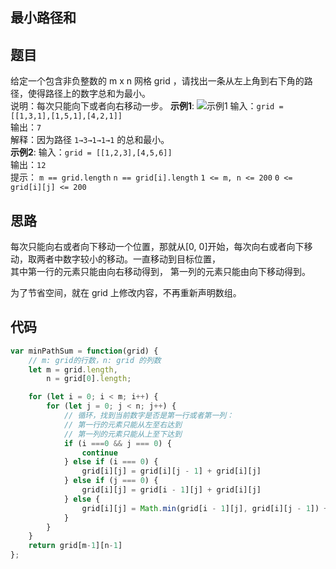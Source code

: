 ## 最小路径和
<div className='flex items-center'>
    <ChipDifficult content={'中等'} className='mr-2 text-middleText' />
    <ChipLink
        href={'https://leetcode.cn/problems/minimum-path-sum/description/'}
        content={'No.64 最小路径和'}
    />
</div>

## 题目
给定一个包含非负整数的 m x n 网格 grid ，请找出一条从左上角到右下角的路径，使得路径上的数字总和为最小。  
说明：每次只能向下或者向右移动一步。
**示例1**:
![示例1](https://assets.leetcode.com/uploads/2020/11/05/minpath.jpg)
输入：`grid = [[1,3,1],[1,5,1],[4,2,1]]`  
输出：`7`  
解释：因为路径 `1→3→1→1→1` 的总和最小。  
**示例2**:
输入：`grid = [[1,2,3],[4,5,6]]`  
输出：`12`  
提示：
`m == grid.length`
`n == grid[i].length`
`1 <= m, n <= 200`
`0 <= grid[i][j] <= 200`

## 思路
每次只能向右或者向下移动一个位置，那就从[0, 0]开始，每次向右或者向下移动，取两者中数字较小的移动。一直移动到目标位置，  
其中第一行的元素只能由向右移动得到，
第一列的元素只能由向下移动得到。

为了节省空间，就在 grid 上修改内容，不再重新声明数组。

## 代码
```javascript
var minPathSum = function(grid) {
    // m: grid的行数，n: grid 的列数
    let m = grid.length,
        n = grid[0].length;

    for (let i = 0; i < m; i++) {
        for (let j = 0; j < n; j++) {
            // 循环，找到当前数字是否是第一行或者第一列：
            // 第一行的元素只能从左至右达到
            // 第一列的元素只能从上至下达到
            if (i ===0 && j === 0) {
                continue
            } else if (i === 0) {
                grid[i][j] = grid[i][j - 1] + grid[i][j]
            } else if (j === 0) {
                grid[i][j] = grid[i - 1][j] + grid[i][j]
            } else {
                grid[i][j] = Math.min(grid[i - 1][j], grid[i][j - 1]) + grid[i][j]
            }
        }
    }
    return grid[m-1][n-1]
};

```